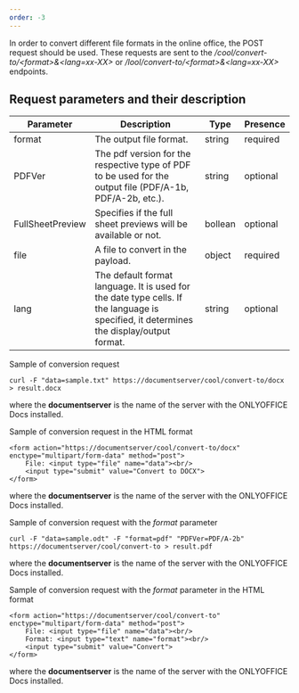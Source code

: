 ```yaml
---
order: -3
---
```

In order to convert different file formats in the online office, the POST request should be used. These requests are sent to the */cool/convert-to/\<format>&\<lang=xx-XX>* or */lool/convert-to/\<format>&\<lang=xx-XX>* endpoints.

## Request parameters and their description

| Parameter        | Description                                                                                                                             | Type    | Presence |
| ---------------- | --------------------------------------------------------------------------------------------------------------------------------------- | ------- | -------- |
| format           | The output file format.                                                                                                                 | string  | required |
| PDFVer           | The pdf version for the respective type of PDF to be used for the output file (PDF/A-1b, PDF/A-2b, etc.).                               | string  | optional |
| FullSheetPreview | Specifies if the full sheet previews will be available or not.                                                                          | bollean | optional |
| file             | A file to convert in the payload.                                                                                                       | object  | required |
| lang             | The default format language. It is used for the date type cells. If the language is specified, it determines the display/output format. | string  | optional |

Sample of conversion request

```
curl -F "data=sample.txt" https://documentserver/cool/convert-to/docx > result.docx
```

where the **documentserver** is the name of the server with the ONLYOFFICE Docs installed.

Sample of conversion request in the HTML format

```
<form action="https://documentserver/cool/convert-to/docx" enctype="multipart/form-data" method="post">
    File: <input type="file" name="data"><br/>
    <input type="submit" value="Convert to DOCX">
</form>
```

where the **documentserver** is the name of the server with the ONLYOFFICE Docs installed.

Sample of conversion request with the *format* parameter

```
curl -F "data=sample.odt" -F "format=pdf" "PDFVer=PDF/A-2b" https://documentserver/cool/convert-to > result.pdf
```

where the **documentserver** is the name of the server with the ONLYOFFICE Docs installed.

Sample of conversion request with the *format* parameter in the HTML format

```
<form action="https://documentserver/cool/convert-to" enctype="multipart/form-data" method="post">
    File: <input type="file" name="data"><br/>
    Format: <input type="text" name="format"><br/>
    <input type="submit" value="Convert">
</form>
```

where the **documentserver** is the name of the server with the ONLYOFFICE Docs installed.
